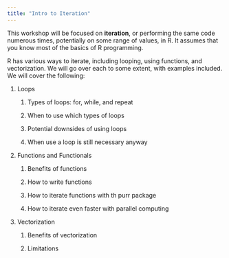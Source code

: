 ```yaml
---
title: "Intro to Iteration"
---
```


This workshop will be focused on **iteration**, or performing the same code numerous times, potentially on some range of values, in R. It assumes that you know most of the basics of R programming.

R has various ways to iterate, including looping, using functions, and vectorization. We will go over each to some extent, with examples included. We will cover the following:

1.  Loops

    1.  Types of loops: for, while, and repeat

    2.  When to use which types of loops

    3.  Potential downsides of using loops

    4.  When use a loop is still necessary anyway

2.  Functions and Functionals

    1.  Benefits of functions

    2.  How to write functions

    3.  How to iterate functions with th purr package

    4.  How to iterate even faster with parallel computing

3.  Vectorization

    1.  Benefits of vectorization

    2.  Limitations
